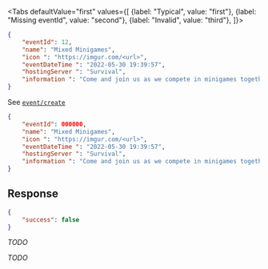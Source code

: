 <Tabs
    defaultValue="first"
    values={[
        {label: "Typical", value: "first"},
        {label: "Missing eventId", value: "second"},
        {label: "Invalid", value: "third"},
    ]}>
<TabItem value="first">

```json
{
    "eventId": 12,
    "name": "Mixed Minigames",
    "icon ": "https://imgur.com/<url>",
    "eventDateTime ": "2022-05-30 19:39:57",
    "hostingServer ": "Survival",
    "information ": "Come and join us as we compete in minigames together!"
}
```

See [`event/create`](create)

</TabItem>
<TabItem value="second">

```json
{
    "eventId": 000000,
    "name": "Mixed Minigames",
    "icon ": "https://imgur.com/<url>",
    "eventDateTime ": "2022-05-30 19:39:57",
    "hostingServer ": "Survival",
    "information ": "Come and join us as we compete in minigames together!"
}
```

## Response

```json
{
    "success": false
}
```

*TODO*

</TabItem>
<TabItem value="third">

*TODO*

</TabItem>
</Tabs>
